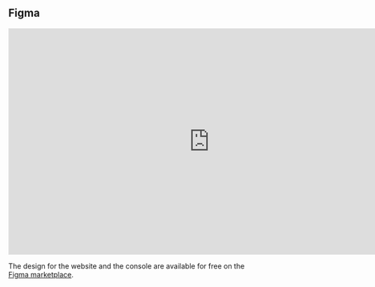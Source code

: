 ## Figma

<iframe style="border: 1px solid rgba(0, 0, 0, 0.1);" width="800" height="450" src="https://embed.figma.com/design/LuzR9boL1R2koYdBhYnmjy/Reagraph-Landing-Page?node-id=1-761&embed-host=share" allowfullscreen></iframe>

The design for the website and the console are available for free on
the [Figma marketplace](https://www.figma.com/community/file/1524029217670772128).